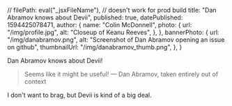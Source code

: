 
  // filePath: eval("_jsxFileName"), // doesn't work for prod build
  title: "Dan Abramov knows about Devii",
  published: true,
  datePublished: 1594425078471,
  author: {
    name: "Colin McDonnell",
    photo: {
      url: "/img/profile.jpg",
      alt: "Closeup of Keanu Reeves",
    },
  },
  bannerPhoto: {
    url: "/img/danabramov.png",
    alt: "Screenshot of Dan Abramov opening an issue on github",
    thumbnailUrl: "/img/danabramov_thumb.png",
  },
}


Dan Abramov knows about Devii!

> Seems like it might be useful!
> — Dan Abramov, taken entirely out of context

I don't want to brag, but Devii is kind of a big deal.
